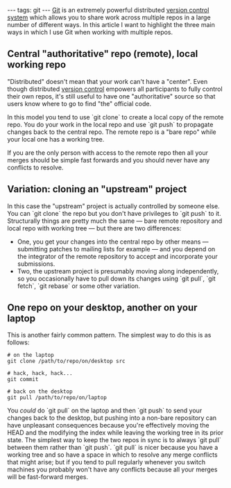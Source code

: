 ---
tags: git
---
[[Git]] is an extremely powerful distributed [[version control system]] which allows you to share work across multiple repos in a large number of different ways. In this article I want to highlight the three main ways in which I use Git when working with multiple repos.

== Central "authoritative" repo (remote), local working repo ==

"Distributed" doesn't mean that your work can't have a "center". Even though distributed [[version control]] empowers all participants to fully control their own repos, it's still useful to have one "authoritative" source so that users know where to go to find "the" official code.

In this model you tend to use `git clone` to create a local copy of the remote repo. You do your work in the local repo and use `git push` to propagate changes back to the central repo. The remote repo is a "bare repo" while your local one has a working tree.

If you are the only person with access to the remote repo then all your merges should be simple fast forwards and you should never have any conflicts to resolve.

== Variation: cloning an "upstream" project ==

In this case the "upstream" project is actually controlled by someone else. You can `git clone` the repo but you don't have privileges to `git push` to it. Structurally things are pretty much the same &mdash; bare remote repository and local repo with working tree &mdash; but there are two differences:

* One, you get your changes into the central repo by other means &mdash; submitting patches to mailing lists for example &mdash; and you depend on the integrator of the remote repository to accept and incorporate your submissions.
* Two, the upstream project is presumably moving along independently, so you occasionally have to pull down its changes using `git pull`, `git fetch`, `git rebase` or some other variation.

== One repo on your desktop, another on your laptop ==

This is another fairly common pattern. The simplest way to do this is as follows:

<pre># on the laptop
git clone /path/to/repo/on/desktop src

# hack, hack, hack...
git commit

# back on the desktop
git pull /path/to/repo/on/laptop</pre>

You ''could'' do `git pull` on the laptop and then `git push` to send your changes back to the desktop, but pushing into a non-bare repository can have unpleasant consequences because you're effectively moving the HEAD and the modifying the index while leaving the working tree in its prior state. The simplest way to keep the two repos in sync is to always `git pull` between them rather than `git push`. `git pull` is nicer because you have a working tree and so have a space in which to resolve any merge conflicts that might arise; but if you tend to pull regularly whenever you switch machines you probably won't have any conflicts because all your merges will be fast-forward merges.
